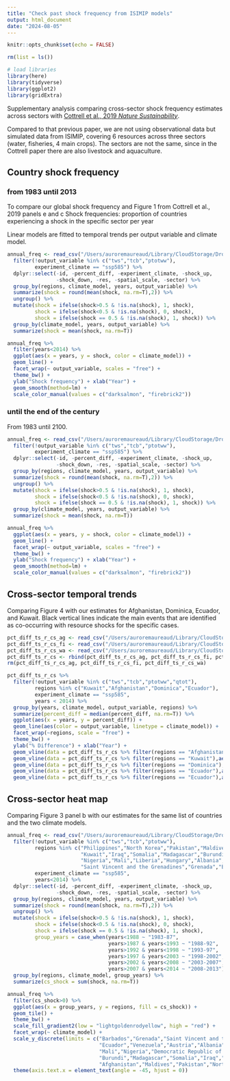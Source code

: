 ```yaml
---
title: "Check past shock frequency from ISIMIP models"
output: html_document
date: "2024-08-05"
---
```


```r
knitr::opts_chunk$set(echo = FALSE)

rm(list = ls())

# load libraries
library(here)
library(tidyverse)
library(ggplot2)
library(gridExtra)
```

Supplementary analysis comparing cross-sector shock frequency estimates across sectors with [Cottrell et al., 2019 *Nature Sustainability*](https://www.nature.com/articles/s41893-018-0210-1).

Compared to that previous paper, we are not using observational data but simulated data from ISIMIP, covering 6 resources across three sectors (water, fisheries, 4 main crops). The sectors are not the same, since in the Cottrell paper there are also livestock and aquaculture.

## Country shock frequency 
### from 1983 until 2013
To compare our global shock frequency and Figure 1 from Cottrell et al., 2019 panels e and c
Shock frequencies: proportion of countries experiencing a shock in the specific sector per year

Linear models are fitted to temporal trends per output variable and climate model.

```r
annual_freq <- read_csv("/Users/auroremaureaud/Library/CloudStorage/Dropbox/Minerva 2021 Climate Politics/Aurore/Resource synthesis/future_resource_change/data/short-term_change/countries_shocks_time_series_1985-2015.csv") %>% 
  filter(!output_variable %in% c("tws","tcb","ptotww"),
         experiment_climate == "ssp585") %>% 
  dplyr::select(-id, -percent_diff, -experiment_climate, -shock_up,
                -shock_down, -res, -spatial_scale, -sector) %>%
  group_by(regions, climate_model, years, output_variable) %>% 
  summarize(shock = round(mean(shock, na.rm=T),2)) %>% 
  ungroup() %>% 
  mutate(shock = ifelse(shock>0.5 & !is.na(shock), 1, shock),
         shock = ifelse(shock<0.5 & !is.na(shock), 0, shock),
         shock = ifelse(shock == 0.5 & !is.na(shock), 1, shock)) %>%
  group_by(climate_model, years, output_variable) %>% 
  summarize(shock = mean(shock, na.rm=T))

annual_freq %>% 
  filter(years<2014) %>% 
  ggplot(aes(x = years, y = shock, color = climate_model)) +
  geom_line() +
  facet_wrap(~ output_variable, scales = "free") +
  theme_bw() +
  ylab("Shock frequency") + xlab("Year") +
  geom_smooth(method=lm) +
  scale_color_manual(values = c("darksalmon", "firebrick2"))
```

### until the end of the century
From 1983 until 2100.

```r
annual_freq <- read_csv("/Users/auroremaureaud/Library/CloudStorage/Dropbox/Minerva 2021 Climate Politics/Aurore/Resource synthesis/future_resource_change/data/short-term_change/countries_shocks_time_series_1985-2015.csv") %>% 
  filter(!output_variable %in% c("tws","tcb","ptotww"),
         experiment_climate == "ssp585") %>% 
  dplyr::select(-id, -percent_diff, -experiment_climate, -shock_up,
                -shock_down, -res, -spatial_scale, -sector) %>%
  group_by(regions, climate_model, years, output_variable) %>% 
  summarize(shock = round(mean(shock, na.rm=T),2)) %>% 
  ungroup() %>% 
  mutate(shock = ifelse(shock>0.5 & !is.na(shock), 1, shock),
         shock = ifelse(shock<0.5 & !is.na(shock), 0, shock),
         shock = ifelse(shock == 0.5 & !is.na(shock), 1, shock)) %>%
  group_by(climate_model, years, output_variable) %>% 
  summarize(shock = mean(shock, na.rm=T))

annual_freq %>% 
  ggplot(aes(x = years, y = shock, color = climate_model)) +
  geom_line() +
  facet_wrap(~ output_variable, scales = "free") +
  theme_bw() +
  ylab("Shock frequency") + xlab("Year") +
  geom_smooth(method=lm) +
  scale_color_manual(values = c("darksalmon", "firebrick2"))
```


## Cross-sector temporal trends
Comparing Figure 4 with our estimates for Afghanistan, Dominica, Ecuador, and Kuwait. Black vertical lines indicate the main events that are identified as co-occurring with resource shocks for the specific cases.

```r
pct_diff_ts_r_cs_ag <- read_csv("/Users/auroremaureaud/Library/CloudStorage/Dropbox/Minerva 2021 Climate Politics/Aurore/Resource synthesis/future_resource_change/data/data_processing/countries_time_series_1985-2015_2070-2099_agriculture.csv")
pct_diff_ts_r_cs_fi <- read_csv("/Users/auroremaureaud/Library/CloudStorage/Dropbox/Minerva 2021 Climate Politics/Aurore/Resource synthesis/future_resource_change/data/data_processing/countries_time-series_1985-2015_2070-2099_marine-fishery_global.csv")
pct_diff_ts_r_cs_wa <- read_csv("/Users/auroremaureaud/Library/CloudStorage/Dropbox/Minerva 2021 Climate Politics/Aurore/Resource synthesis/future_resource_change/data/data_processing/countries_time_series_1985-2015_2070-2099_water_global.csv")
pct_diff_ts_r_cs <- rbind(pct_diff_ts_r_cs_ag, pct_diff_ts_r_cs_fi, pct_diff_ts_r_cs_wa)
rm(pct_diff_ts_r_cs_ag, pct_diff_ts_r_cs_fi, pct_diff_ts_r_cs_wa)

pct_diff_ts_r_cs %>% 
  filter(!output_variable %in% c("tws","tcb","ptotww","qtot"),
         regions %in% c("Kuwait","Afghanistan","Dominica","Ecuador"),
         experiment_climate == "ssp585",
         years < 2014) %>% 
  group_by(years, climate_model, output_variable, regions) %>% 
  summarize(percent_diff = median(percent_diff, na.rm=T)) %>% 
  ggplot(aes(x = years, y = percent_diff)) + 
  geom_line(aes(color = output_variable, linetype = climate_model)) +
  facet_wrap(~regions, scale = "free") +
  theme_bw() +
  ylab("% Difference") + xlab("Year") +
  geom_vline(data = pct_diff_ts_r_cs %>% filter(regions == "Afghanistan"),aes(xintercept = 2000)) +
  geom_vline(data = pct_diff_ts_r_cs %>% filter(regions == "Kuwait"),aes(xintercept = 1990)) +
  geom_vline(data = pct_diff_ts_r_cs %>% filter(regions == "Dominica"),aes(xintercept = 1983)) +
  geom_vline(data = pct_diff_ts_r_cs %>% filter(regions == "Ecuador"),aes(xintercept = 1998)) +
  geom_vline(data = pct_diff_ts_r_cs %>% filter(regions == "Ecuador"),aes(xintercept = 2000))


```

## Cross-sector heat map
Comparing Figure 3 panel b with our estimates for the same list of countries and the two climate models.

```r
annual_freq <- read_csv("/Users/auroremaureaud/Library/CloudStorage/Dropbox/Minerva 2021 Climate Politics/Aurore/Resource synthesis/future_resource_change/data/short-term_change/countries_shocks_time_series_1985-2015.csv") %>% 
  filter(!output_variable %in% c("tws","tcb","ptotww"),
         regions %in% c("Philippines","North Korea","Pakistan","Maldives","Afghanistan",
                        "Kuwait","Iraq","Somalia","Madagascar","Burundi","Democratic Republic of the Congo",
                        "Nigeria","Mali","Liberia","Hungary","Albania","Austria","Venezuela","Ecuador",
                        "Saint Vincent and the Grenadines","Grenada","Barbados"),
         experiment_climate == "ssp585",
         years<2014) %>% 
  dplyr::select(-id, -percent_diff, -experiment_climate, -shock_up,
                -shock_down, -res, -spatial_scale, -sector) %>%
  group_by(regions, climate_model, years, output_variable) %>% 
  summarize(shock = round(mean(shock, na.rm=T),2)) %>% 
  ungroup() %>% 
  mutate(shock = ifelse(shock>0.5 & !is.na(shock), 1, shock),
         shock = ifelse(shock<0.5 & !is.na(shock), 0, shock),
         shock = ifelse(shock == 0.5 & !is.na(shock), 1, shock),
         group_years = case_when(years<1988 ~ "1983-87",
                                 years>1987 & years<1993 ~ "1988-92",
                                 years>1992 & years<1998 ~ "1993-97",
                                 years>1997 & years<2003 ~ "1998-2002",
                                 years>2002 & years<2008 ~ "2003-2007",
                                 years>2007 & years<2014 ~ "2008-2013")) %>%
  group_by(regions, climate_model, group_years) %>% 
  summarize(cs_shock = sum(shock, na.rm=T)) 

annual_freq %>% 
  filter(cs_shock>0) %>% 
  ggplot(aes(x = group_years, y = regions, fill = cs_shock)) +
  geom_tile() +
  theme_bw() +
  scale_fill_gradient2(low = "lightgoldenrodyellow", high = "red") +
  facet_wrap(~ climate_model) +
  scale_y_discrete(limits = c("Barbados","Grenada","Saint Vincent and the Grenadines",
                              "Ecuador","Venezuela","Austria","Albania","Hungary","Liberia",
                              "Mali","Nigeria","Democratic Republic of the Congo",
                              "Burundi","Madagascar","Somalia","Iraq","Kuwait",
                              "Afghanistan","Maldives","Pakistan","North Korea","Philippines"))+
  theme(axis.text.x = element_text(angle = -45, hjust = 0))
```
